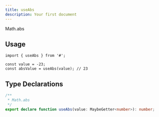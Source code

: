 ```yaml
---
title: useAbs
description: Your first document
---
```


Math.abs

## Usage

```tsx
import { useAbs } from '#';

const value = -23;
const absValue = useAbs(value); // 23
```

## Type Declarations

```typescript
/**
 * Math.abs
 */
export declare function useAbs(value: MaybeGetter<number>): number;
```
